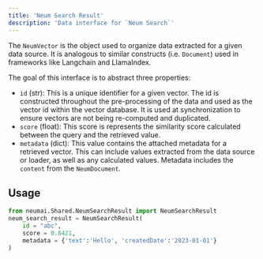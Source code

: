```yaml
---
title: 'Neum Search Result'
description: 'Data interface for `Neum Search`'
---
```


The `NeumVector` is the object used to organize data extracted for a given data source. It is analogous to similar constructs (i.e. `Document`) used in frameworks like Langchain and LlamaIndex.

The goal of this interface is to abstract three properties:
- `id` (str): This is a unique identifier for a given vector. The id is constructed throughout the pre-processing of the data and used as the vector id within the vector database. It is used at synchronization to ensure vectors are not being re-computed and duplicated.
- `score` (float): This score is represents the similarity score calculated between the query and the retrieved value.
- `metadata` (dict): This value contains the attached metadata for a retrieved vector. This can include values extracted from the data source or loader, as well as any calculated values. Metadata includes the `content` from the `NeumDocument`.

## Usage

```python NeumSearchResult
from neumai.Shared.NeumSearchResult import NeumSearchResult
neum_search_result = NeumSearchResult(
    id = "abc", 
    score = 0.8421,
    metadata = {'text':'Hello', 'createdDate':'2023-01-01'}
)
```